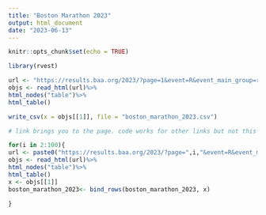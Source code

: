 ```yaml
---
title: "Boston Marathon 2023"
output: html_document
date: "2023-06-13"
---
```


```r
knitr::opts_chunk$set(echo = TRUE)
```

```r
library(rvest)

url <- "https://results.baa.org/2023/?page=1&event=R&event_main_group=runner&pid=search&pidp=start"
objs <- read_html(url)%>%
html_nodes("table")%>%
html_table()

write_csv(x = objs[[1]], file = "boston_marathon_2023.csv")

# link brings you to the page. code works for other links but not this one

for(i in 2:100){
url <- paste0("https://results.baa.org/2023/?page=",i,"&event=R&event_main_group=runner&pid=search&pidp=start")
objs <- read_html(url)%>%
html_nodes("table")%>%
html_table()
x <- objs[[1]]
boston_marathon_2023<- bind_rows(boston_marathon_2023, x)

}
```

```r




```

